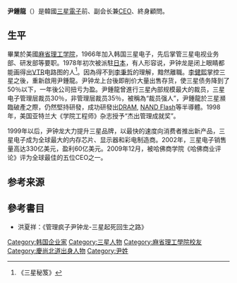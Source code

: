 '''尹鍾龍'''（{{bd|1944年|1月22日|}}）是韓國[[三星電子|三星電子]]前、副会长兼[[CEO|CEO]]、終身顧問。

==生平==
畢業於美國[[麻省理工学院|麻省理工学院]]，1966年加入韩国三星电子，先后掌管三星电视业务部、研发部等要职。1978年初次被派駐[[日本|日本]]，有人形容说，尹钟龙是闭上眼睛都能画得出[[VTR|VTR]]电路图的人<ref>《三星秘笈》</ref>。因為得不到[[李秉哲|李秉哲]]的理解，黯然離職。[[李健熙|李健熙]]掌控三星之後，重新啟用尹鍾龍。尹钟龙上台後即削价大量出售存货，使三星债务降到了50％以下，一年後公司扭亏为盈。尹鍾龍曾進行三星內部规模最大的裁员，三星电子管理层裁员30％，非管理层裁员35％，被稱為“裁员强人”，尹鍾龍於三星瀕臨破產之際，仍然堅持研發，成功研發出[[DRAM|DRAM]], [[NAND_Flash|NAND Flash]]等半導體。1998年，美国亚特兰大《学院工程师》杂志授予“杰出管理成就奖”。

1999年以后，尹钟龙大力提升三星品牌，以最快的速度向消费者推出新产品，三星电子成为全球最大的内存芯片、显示器和彩电制造商。2002年，三星电子销售量高达330亿美元，盈利60亿美元。2009年12月，被哈佛商学院《哈佛商业评论》评为全球最佳的五位CEO之一。

==参考来源==
{{Reflist}}

==參考書目==
* 洪夏祥：《管理疯子尹钟龙-三星起死回生之路》

{{DEFAULTSORT:I}}
[[Category:韩国企业家|Category:韩国企业家]]
[[Category:三星人物|Category:三星人物]]
[[Category:麻省理工學院校友|Category:麻省理工學院校友]]
[[Category:慶尚北道出身人物|Category:慶尚北道出身人物]]
[[Category:尹姓|Category:尹姓]]